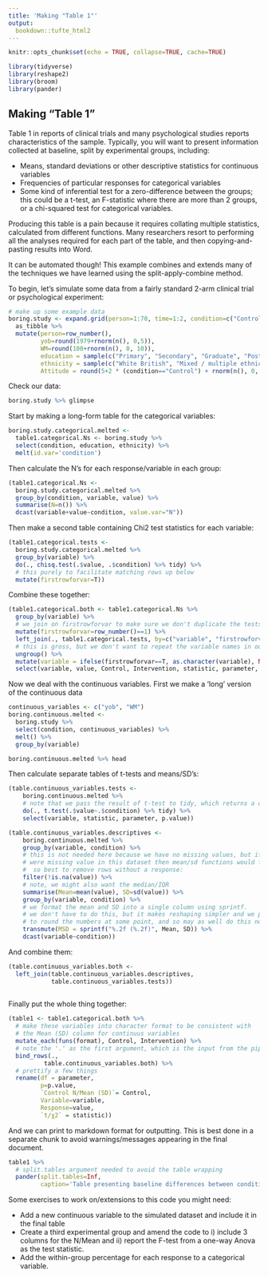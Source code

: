 ```yaml
---
title: 'Making "Table 1"'
output: 
  bookdown::tufte_html2
---
```




```r
knitr::opts_chunk$set(echo = TRUE, collapse=TRUE, cache=TRUE)

library(tidyverse)
library(reshape2)
library(broom)
library(pander)
```



## Making "Table 1" {#table1}

Table 1 in reports of clinical trials and many psychological studies reports characteristics of the sample. Typically, you will want to present information collected at baseline, split by experimental groups, including:

- Means, standard deviations or other descriptive statistics for continuous variables
- Frequencies of particular responses for categorical variables
- Some kind of inferential test for a zero-difference between the groups; this could be a t-test, an F-statistic where there are more than 2 groups, or a chi-squared test for categorical variables.


<!-- Make reference to this? https://www.ncbi.nlm.nih.gov/pmc/articles/PMC3379950/ -->

Producing this table is a pain because it requires collating multiple statistics, calculated from different functions. Many researchers resort to performing all the analyses required for each part of the table, and then copying-and-pasting results into Word. 

It can be automated though! This example combines and extends many of the techniques we have learned using the split-apply-combine method.

To begin, let's simulate some data from a fairly standard 2-arm clinical trial or psychological experiment:


```r
# make up some example data
boring.study <- expand.grid(person=1:70, time=1:2, condition=c("Control", "Intervention")) %>% 
  as_tibble %>% 
  mutate(person=row_number(),
         yob=round(1979+rnorm(n(), 0,5)),
         WM=round(100+rnorm(n(), 0, 10)),
         education = sample(c("Primary", "Secondary", "Graduate", "Postgraduate", NA), n(), replace=T),
         ethnicity = sample(c("White British", "Mixed / multiple ethnic groups", "Asian / Asian British", "Black / African / Caribbean / Black British"), n(), replace=T),
         Attitude = round(5+2 * (condition=="Control") + rnorm(n(), 0, 3)))
```


Check our data:

```r
boring.study %>% glimpse
```



Start by making a long-form table for the categorical variables:

```r
boring.study.categorical.melted <- 
  table1.categorical.Ns <- boring.study %>% 
  select(condition, education, ethnicity) %>% 
  melt(id.var='condition') 
```


Then calculate the N's for each response/variable in each group:

```r
(table1.categorical.Ns <- 
  boring.study.categorical.melted %>% 
  group_by(condition, variable, value) %>% 
  summarise(N=n()) %>% 
  dcast(variable+value~condition, value.var="N"))
```


Then make a second table containing Chi2 test statistics for each variable:

```r
(table1.categorical.tests <- 
  boring.study.categorical.melted %>% 
  group_by(variable) %>%
  do(., chisq.test(.$value, .$condition) %>% tidy) %>% 
  # this purely to facilitate matching rows up below
  mutate(firstrowforvar=T))
```


Combine these together:

```r
(table1.categorical.both <- table1.categorical.Ns %>% 
  group_by(variable) %>% 
  # we join on firstrowforvar to make sure we don't duplicate the tests
  mutate(firstrowforvar=row_number()==1) %>% 
  left_join(., table1.categorical.tests, by=c("variable", "firstrowforvar")) %>% 
  # this is gross, but we don't want to repeat the variable names in our table
  ungroup() %>% 
  mutate(variable = ifelse(firstrowforvar==T, as.character(variable), NA)) %>% 
  select(variable, value, Control, Intervention, statistic, parameter, p.value))
```



Now we deal with the continuous variables. First we make a 'long' version of the continuous data

```r
continuous_variables <- c("yob", "WM")
boring.continuous.melted <- 
  boring.study %>% 
  select(condition, continuous_variables) %>% 
  melt() %>% 
  group_by(variable) 

boring.continuous.melted %>% head
```

Then calculate separate tables of t-tests and means/SD's:

```r
(table.continuous_variables.tests <- 
    boring.continuous.melted %>% 
    # note that we pass the result of t-test to tidy, which returns a dataframe
    do(., t.test(.$value~.$condition) %>% tidy) %>% 
    select(variable, statistic, parameter, p.value))

(table.continuous_variables.descriptives <- 
    boring.continuous.melted %>% 
    group_by(variable, condition) %>% 
    # this is not needed here because we have no missing values, but if there 
    # were missing value in this dataset then mean/sd functions would fail below,
    #  so best to remove rows without a response:
    filter(!is.na(value)) %>% 
    # note, we might also want the median/IQR
    summarise(Mean=mean(value), SD=sd(value)) %>% 
    group_by(variable, condition) %>% 
    # we format the mean and SD into a single column using sprintf. 
    # we don't have to do this, but it makes reshaping simpler and we probably want
    # to round the numbers at some point, and so may as well do this now.
    transmute(MSD = sprintf("%.2f (%.2f)", Mean, SD)) %>% 
    dcast(variable~condition))
```


And combine them:

```r
(table.continuous_variables.both <- 
  left_join(table.continuous_variables.descriptives, 
            table.continuous_variables.tests))
  
```



Finally put the whole thing together:

```r
(table1 <- table1.categorical.both %>% 
  # make these variables into character format to be consistent with 
  # the Mean (SD) column for continuus variables
  mutate_each(funs(format), Control, Intervention) %>% 
  # note the '.' as the first argument, which is the input from the pipe
  bind_rows(., 
          table.continuous_variables.both) %>%
  # prettify a few things
  rename(df = parameter, 
         p=p.value,
         `Control N/Mean (SD)`= Control,
         Variable=variable, 
         Response=value, 
         `t/χ2` = statistic)) 
```


And we can print to markdown format for outputting. This is best done in a separate chunk to avoid warnings/messages appearing in the final document.

```r
table1 %>% 
  # split.tables argument needed to avoid the table wrapping
  pander(split.tables=Inf,
         caption='Table presenting baseline differences between conditions. Categorical variables tested with Pearson χ2, continuous variables with two-sample t-test.')
```




Some exercises to work on/extensions to this code you might need:

- Add a new continuous variable to the simulated dataset and include it in the final table
- Create a third experimental group and amend the code to i) include 3 columns for the N/Mean and ii) report the F-test from a one-way Anova as the test statistic.
- Add the within-group percentage for each response to a categorical variable.






